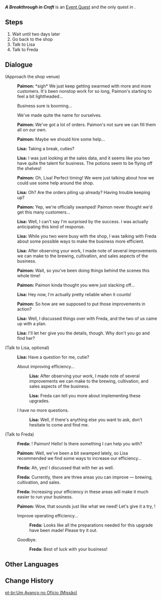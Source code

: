 {{Quest Infobox
|title         = A Breakthrough in Craft
|id            = 40145
|image         = <!-- Event Quest A Breakthrough in Craft.png -->
|type          = Story
|event_name    = Alchemical Ascension
|chapter       = Alchemy and Business Operations
|act           = A Breakthrough in Craft
|actNum        = II
|actType       = None
|part          = 1
|requirement   = Complete Cycle 10
|characters    = Freda; Lisa; Paimon; Traveler
|startLocation = [[Starfell Valley]], [[Mondstadt]]
|region        = Mondstadt
|area          = Starfell Valley
|subarea       = Whispering Woods
|prev          = Potions Most Potent (Quest)
|next          = International Markets (Quest)
|rewards       = Mora*20,000;Adventurer's Experience*2;Wanderer's Advice*4
|otherRewards  = 
|voiced        = yes
}}
'''''A Breakthrough in Craft''''' is an [[Event Quest]] and the only quest in {{Quest|A Breakthrough in Craft}}.

==Steps==
# Wait until two days later
# Go back to the shop
# Talk to Lisa
# Talk to Freda

==Dialogue==
{{Quest Description|The alchemy shop has opened, but you and Paimon are dizzyingly busy...}}
{{Dialogue Start}}
;(Approach the shop venue)
:{{Black Screen|After a brief trial period, the potion shop opens to great success...}}
:{{A|vo jyeq002b 1 paimon 01.ogg}} '''Paimon:''' *sigh* We just keep getting swarmed with more and more customers. It's been nonstop work for so long, Paimon's starting to feel a bit lightheaded...
:{{DIcon}} Business sure is booming...
:{{DIcon}} We've made quite the name for ourselves.
:{{A|vo jyeq002b 1 paimon 02.ogg}} '''Paimon:''' We've got a lot of orders. Paimon's not sure we can fill them all on our own.
:{{A|vo jyeq002b 1 paimon 03.ogg}} '''Paimon:''' Maybe we should hire some help...
:{{A|vo jyeq002b 1 lisa 01.ogg}} '''Lisa:''' Taking a break, cuties?
:{{A|vo jyeq002b 1 lisa 02.ogg}} '''Lisa:''' I was just looking at the sales data, and it seems like you two have quite the talent for business. The potions seem to be flying off the shelves!
:{{A|vo jyeq002b 1 paimon 04.ogg}} '''Paimon:''' Oh, Lisa! Perfect timing! We were just talking about how we could use some help around the shop.
:{{A|vo jyeq002b 1 lisa 03.ogg}} '''Lisa:''' Oh? Are the orders piling up already? Having trouble keeping up?
:{{A|vo jyeq002b 1 paimon 05.ogg}} '''Paimon:''' Yep, we're officially swamped! Paimon never thought we'd get this many customers...
:{{A|vo jyeq002b 1 lisa 04.ogg}} '''Lisa:''' Well, I can't say I'm surprised by the success. I was actually anticipating this kind of response.
:{{A|vo jyeq002b 1 lisa 05.ogg}} '''Lisa:''' While you two were busy with the shop, I was talking with Freda about some possible ways to make the business more efficient.
:{{A|vo jyeq002b 1 lisa 06.ogg}} '''Lisa:''' After observing your work, I made note of several improvements we can make to the brewing, cultivation, and sales aspects of the business.
:{{A|vo jyeq002b 1 paimon 06.ogg}} '''Paimon:''' Wait, so you've been doing things behind the scenes this whole time!
:{{A|vo jyeq002b 1 paimon 07.ogg}} '''Paimon:''' Paimon kinda thought you were just slacking off...
:{{A|vo jyeq002b 1 lisa 07.ogg}} '''Lisa:''' Hey now, I'm actually pretty reliable when it counts!
:{{A|vo jyeq002b 1 paimon 08.ogg}} '''Paimon:''' So how are we supposed to put those improvements in action?
:{{A|vo jyeq002b 1 lisa 08.ogg}} '''Lisa:''' Well, I discussed things over with Freda, and the two of us came up with a plan.
:{{A|vo jyeq002b 1 lisa 09.ogg}} '''Lisa:''' I'll let her give you the details, though. Why don't you go and find her?

;(Talk to Lisa, optional)
:{{A|vo dialog jyeq002b lisa 01.ogg}} '''Lisa:''' Have a question for me, cutie?
:{{DIcon}} About improving efficiency...
::{{A|vo dialog jyeq002b lisa 02a 1.ogg}} '''Lisa:''' After observing your work, I made note of several improvements we can make to the brewing, cultivation, and sales aspects of the business.
::{{A|vo dialog jyeq002b lisa 02a 2.ogg}} '''Lisa:''' Freda can tell you more about implementing these upgrades.
:{{DIcon}} I have no more questions.
::{{A|vo dialog jyeq002b lisa 02b 1.ogg}} '''Lisa:''' Well, if there's anything else you want to ask, don't hesitate to come and find me.

;(Talk to Freda)
:{{A|vo jyeq002b 2 freda 01.ogg}} '''Freda:''' {{Traveler}}! Paimon! Hello! Is there something I can help you with?
:{{A|vo jyeq002b 2 paimon 01.ogg}} '''Paimon:''' Well, we've been a bit swamped lately, so Lisa recommended we find some ways to increase our efficiency...
:{{A|vo jyeq002b 2 freda 02.ogg}} '''Freda:''' Ah, yes! I discussed that with her as well.
:{{A|vo jyeq002b 2 freda 03.ogg}} '''Freda:''' Currently, there are three areas you can improve &mdash; brewing, cultivation, and sales.
:{{A|vo jyeq002b 2 freda 04.ogg}} '''Freda:''' Increasing your efficiency in these areas will make it much easier to run your business.
:{{A|vo jyeq002b 2 paimon 02.ogg}} '''Paimon:''' Wow, that sounds just like what we need! Let's give it a try, {{Traveler}}!
:{{DIcon|Alchemy Upgrade}} Improve operating efficiency...
::{{A|vo jyeq002b 2 freda 05a 1.ogg}} '''Freda:''' Looks like all the preparations needed for this upgrade have been made! Please try it out.
:{{DIcon}} Goodbye.
::{{A|vo jyeq002b 2 freda 05c 1.ogg}} '''Freda:''' Best of luck with your business!
{{Dialogue End}}

==Other Languages==
{{Other Languages|Transclude=A Breakthrough in Craft}}

==Change History==
{{Change History|4.5}}

[[pt-br:Um Avanço no Ofício (Missão)]]